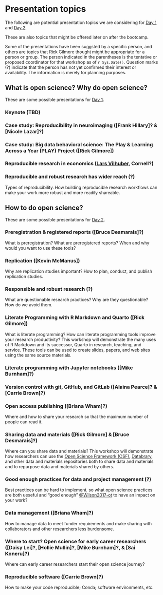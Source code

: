 # Presentation topics {-}

The following are potential presentation topics we are considering for [Day 1](#day_1) and [Day 2](#day_2).

These are also topics that might be offered later on after the bootcamp.

Some of the presentations have been suggsted by a specific person, and others are topics that Rick Gilmore thought might be appropriate for a person or group.
The person indicated in the parentheses is the tentative or proposed coordinator for that workshop as of `r Sys.Date()`.
Question marks (?) indicate that the person has not yet confirmed their interest or availability.
The information is merely for planning purposes.

## What is open science? Why do open science? {-}

These are some possible presentations for [Day 1](#day_1).

### Keynote (TBD) {- #keynote}

### Case study: Reproducibility in neuroimaging ([Frank Hillary]? & [Nicole Lazar]?) {- #casestudy_neuroimaging}

### Case study: Big data behavioral science: The Play & Learning Across a Year (PLAY) Project ([Rick Gilmore]) {- #casestudy_PLAY}

### Reproducible research in economics ([Lars Vilhuber](https://www.ilr.cornell.edu/people/lars-vilhuber), Cornell?) {- #casestudy_economics}

### Reproducible and robust research has wider reach (?) {- #howto_reproducibility}

Types of reproducibility. How building reproducible research workflows can make your work more robust and more readily shareable.

## How to do open science? {-}

These are some possible presentations for [Day 2](#day_1).

### Preregistration & registered reports ([Bruce Desmarais]?) {- #howto_preregistration}

What is preregistration? What are preregistered reports? When and why would you want to use these tools?

### Replication ([Kevin McManus]) {- #howto_replication}

Why are replication studies important? How to plan, conduct, and publish replication studies.

### Responsible and robust research (?) {- #howto_responsible_research}

What are questionable research practices? Why are they questionable? How do we avoid them.

### Literate Programming with R Markdown and Quarto ([Rick Gilmore]){- #howto_rmarkdown}

What is literate programming? 
How can literate programming tools improve your research productivity? 
This workshop will demonstrate the many uses of R Markdown and its successor, Quarto in research, teaching, and service.
These tools can be used to create slides, papers, and web sites using the same source materials.

### Literate programming with Jupyter notebooks ([Mike Burnham]?) {- #howto_jupyter}

### Version control with git, GitHub, and GitLab ([Alaina Pearce]? & [Carrie Brown]?) {- #howto_git}

### Open access publishing ([Briana Wham]?) {- #howto_open_access}

Where and how to share your research so that the maximum number of people can read it.

### Sharing data and materials ([Rick Gilmore] & [Bruce Desmarais]?) {- #howto_data_sharing}

Where can you share data and materials? 
This workshop will demonstrate how researchers can use the [Open Science Framework (OSF)](https://osf.io), [Databrary](https://databrary.org), and other data and materials repositories both to share data and materials and to repurpose data and materials shared by others.

### Good enough practices for data and project management (?) {- #howto_good_enough}

Best practices can be hard to implement, so what open science practices are both ueseful and "good enough" [@Wilson2017-ot](http://dx.doi.org/10.1371/journal.pcbi.1005510) to have an impact on your work?

### Data management ([Briana Wham]?) {- #howto_data_management}

How to manage data to meet funder requirements and make sharing with collaborators and other researchers less burdensome.

### Where to start? Open science for early career researchers ([Daisy Lei]?, [Hollie Mullin]?, [Mike Burnham]?, & [Sai Koneru]?) {- #howto_early_career}

Where can early career researchers start their open science journey?

### Reproducible software ([Carrie Brown]?) {- #reproducible-software}

How to make your code reproducible; Conda; software environments, etc.
